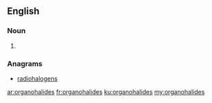 ==English==

===Noun===
{{head|en|plural}}

# {{plural of|organohalide|lang=en}}

===Anagrams===
* [[radiohalogens#English|radiohalogens]]

[[ar:organohalides]]
[[fr:organohalides]]
[[ku:organohalides]]
[[my:organohalides]]